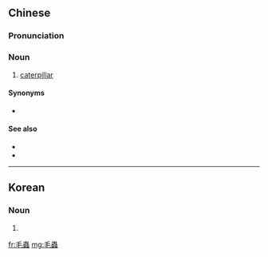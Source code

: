 {{also|毛虫}}
==Chinese==
{{zh-forms|s=毛虫}}

===Pronunciation===
{{zh-pron
|m=máochóng
|c=mou4 cung4
|mn=mô͘-thâng
|cat=n
}}

===Noun===
{{zh-noun|mw=條}}

# [[caterpillar]]

====Synonyms====
* {{zh-l|毛毛蟲}}

====See also====
* {{zh-l|蝴蝶}}
* {{zh-l|蛾}}

{{zh-cat|Insects}}

----

==Korean==
{{ko-hanjatab}}

===Noun===
{{ko-noun|hangeul=모충}}

# {{hanja form of|모충|caterpillar}}

[[fr:毛蟲]]
[[mg:毛蟲]]
